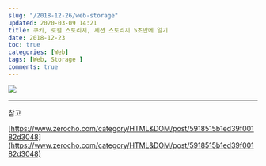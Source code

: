 ```yaml
---
slug: "/2018-12-26/web-storage"
updated: 2020-03-09 14:21
title: 쿠키, 로컬 스토리지, 세션 스토리지 5초만에 알기
date: 2018-12-23 
toc: true
categories: [Web]
tags: [Web, Storage ]
comments: true
---
```


![](../img/2018-12-26/cookie.001.png)

---

참고

[https://www.zerocho.com/category/HTML&DOM/post/5918515b1ed39f00182d3048](https://www.zerocho.com/category/HTML&DOM/post/5918515b1ed39f00182d3048)

